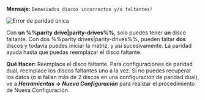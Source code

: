 **Mensaje:**
`Demasiados discos incorrectos y/o faltantes!`

![Error de paridad única](/img/Toomanywrong.png)

Con **un %%parity drive|parity-drives%%**, solo puedes tener **un** disco faltante. Con dos %%parity drives|parity-drives%%, pueden faltar **dos** discos y todavía puedes iniciar la matriz, y así sucesivamente. La paridad ayuda hasta que puedas reemplazar el disco faltante.

**Qué Hacer:**
Reemplace el disco faltante. Para configuraciones de paridad dual, reemplace los discos faltantes uno a la vez.
Si no puedes recuperar los datos (o si fallan más de 2 discos en una configuración de paridad dual), ve a ***Herramientas → Nueva Configuración*** para realizar el procedimiento de Nueva Configuración.
